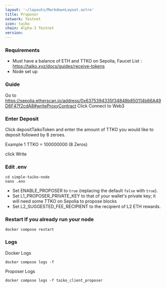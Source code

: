 ```yaml
---
layout: '~/layouts/MarkdownLayout.astro'
title: Proposer
network: Testnet
icon: taiko
chain: Alpha-3 Testnet
version: 
---
```


### Requirements
- Must have a balance of ETH and TTKO on Sepolia, Faucet List : https://taiko.xyz/docs/guides/receive-tokens
- Node set up

### Guide
Go to https://sepolia.etherscan.io/address/0x6375394335f34848b850114b66A49D6F47f2cdA8#writeProxyContract
Click Connect to Web3

### Enter Deposit
Click depositTaikoToken and enter the amount of TTKO you would like to deposit followed by 8 zeroes.

Example 1 TTKO = 100000000 (8 Zeros)

click Write

### Edit .env
```
cd simple-taiko-node
nano .env
```

- Set ENABLE_PROPOSER to `true` (replacing the default `false` with `true`).
- Set L1_PROPOSER_PRIVATE_KEY to that of your wallet's private key; it will need some TTKO on Sepolia to propose blocks
- Set L2_SUGGESTED_FEE_RECIPIENT to the recipient of L2 ETH rewards.

### Restart If you already run your node
```
docker compose restart
```

### Logs

Docker Logs
```
docker compose logs -f
```
Proposer Logs
```
docker compose logs -f taiko_client_proposer
```
